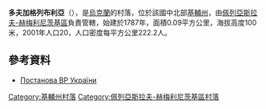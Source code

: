 {{coord|50|10|34|N|31|30|42|E|scale:30000|display=title}}

'''多夫加格列布利亞'''（{{lang-uk|Довга Гребля}}），是[[烏克蘭|烏克蘭]]的村落，位於該國中北部[[基輔州|基輔州]]，由[[佩列亞斯拉夫-赫梅利尼茨基區|佩列亞斯拉夫-赫梅利尼茨基區]]負責管轄，始建於1787年，面積0.09平方公里，海拔高度100米，2001年人口20，人口密度每平方公里222.2人。

==參考資料==
*[http://zakon5.rada.gov.ua/laws/show/1377-viii Постанова ВР України]{{Wayback|url=http://zakon5.rada.gov.ua/laws/show/1377-viii |date=20160612203434 }}

{{DEFAULTSORT:Леніне}}
[[Category:基輔州村落|Category:基輔州村落]]
[[Category:佩列亞斯拉夫-赫梅利尼茨基區村落|Category:佩列亞斯拉夫-赫梅利尼茨基區村落]]


{{Kiev-geo-stub}}